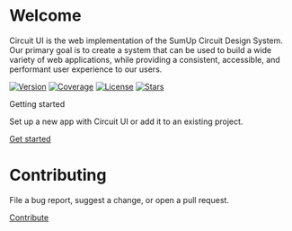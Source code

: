 
# Welcome



  Circuit UI is the web implementation of the SumUp Circuit Design System. Our
  primary goal is to create a system that can be used to build a wide variety of
  web applications, while providing a consistent, accessible, and performant
  user experience to our users.

[![Version](https://img.shields.io/npm/v/@sumup-oss/circuit-ui)](https://www.npmjs.com/package/@sumup-oss/circuit-ui) [![Coverage](https://img.shields.io/codecov/c/github/sumup-oss/circuit-ui)](https://codecov.io/gh/sumup-oss/circuit-ui) [![License](https://img.shields.io/github/license/sumup-oss/circuit-ui)](https://github.com/sumup-oss/circuit-ui/tree/main/LICENSE) [![Stars](https://img.shields.io/github/stars/sumup-oss/circuit-ui?style=social)](https://github.com/sumup-oss/circuit-ui/)

 Getting started

Set up a new app with Circuit UI or add it to an existing project.

[Get started](Introduction/Getting-Started/Docs)


# Contributing

File a bug report, suggest a change, or open a pull request.

[Contribute](Contributing/Overview/Docs)

